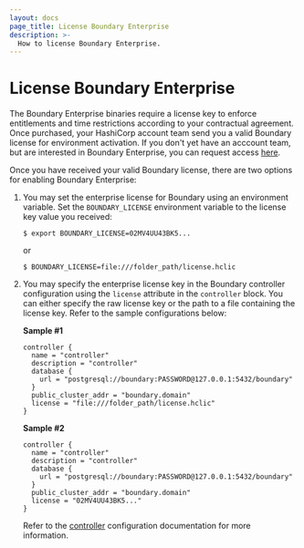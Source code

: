 ```yaml
---
layout: docs
page_title: License Boundary Enterprise
description: >-
  How to license Boundary Enterprise.
---
```


# License Boundary Enterprise

The Boundary Enterprise binaries require a license key to enforce entitlements and time restrictions according to your contractual agreement.
Once purchased, your HashiCorp account team send you a valid Boundary license for environment activation.
If you don't yet have an acccount team, but are interested in Boundary Enterprise, you can request access [here](https://www.hashicorp.com/contact-sales).

Once you have received your valid Boundary license, there are two options for enabling Boundary Enterprise:

1. You may set the enterprise license for Boundary using an environment variable.
Set the `BOUNDARY_LICENSE` environment variable to the license key value you received:

   `$ export BOUNDARY_LICENSE=02MV4UU43BK5...`

   or

   `$ BOUNDARY_LICENSE=file:///folder_path/license.hclic`

1. You may specify the enterprise license key in the Boundary controller configuration using the `license` attribute in the `controller` block.
You can either specify the raw license key or the path to a file containing the license key.
Refer to the sample configurations below:

   **Sample #1**

   ```hcl
   controller {
     name = "controller"
     description = "controller"
     database {
       url = "postgresql://boundary:PASSWORD@127.0.0.1:5432/boundary"
     }
     public_cluster_addr = "boundary.domain"
     license = "file:///folder_path/license.hclic"
   }
   ```
   **Sample #2**

   ```hcl
   controller {
     name = "controller"
     description = "controller"
     database {
       url = "postgresql://boundary:PASSWORD@127.0.0.1:5432/boundary"
     }
     public_cluster_addr = "boundary.domain"
     license = "02MV4UU43BK5..."
   }
   ```

   Refer to the [controller](/boundary/docs/configuration/controller) configuration  documentation for more information.